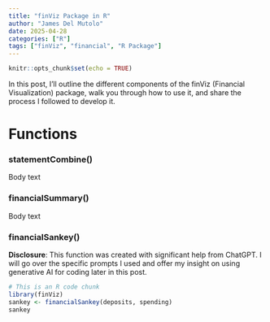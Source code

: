 ```yaml
---
title: "finViz Package in R"
author: "James Del Mutolo"
date: 2025-04-28
categories: ["R"]
tags: ["finViz", "financial", "R Package"]
---
```


```r
knitr::opts_chunk$set(echo = TRUE)
```

In this post, I'll outline the different components of the finViz (Financial Visualization) package, walk you through how to use it, and share the process I followed to develop it.

# Functions

### statementCombine()

Body text

### financialSummary()

Body text

### financialSankey()

**Disclosure**: This function was created with significant help from ChatGPT. I will go over the specific prompts I used and offer my insight on using generative AI for coding later in this post. 

```r
# This is an R code chunk
library(finViz)
sankey <- financialSankey(deposits, spending)
sankey
```


